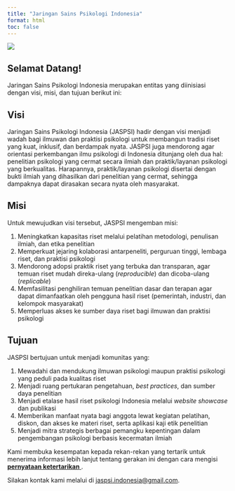 ```yaml
---
title: "Jaringan Sains Psikologi Indonesia"
format: html
toc: false
---
```


![](files/logo.png){fig-align="center"}

## Selamat Datang!

Jaringan Sains Psikologi Indonesia merupakan entitas yang diinisiasi dengan visi, misi, dan tujuan berikut ini:

## Visi

Jaringan Sains Psikologi Indonesia (JASPSI) hadir dengan visi menjadi wadah bagi ilmuwan dan praktisi psikologi untuk membangun tradisi riset yang kuat, inklusif, dan berdampak nyata. JASPSI juga mendorong agar orientasi perkembangan ilmu psikologi di Indonesia ditunjang oleh dua hal: penelitian psikologi yang cermat secara ilmiah dan praktik/layanan psikologi yang berkualitas. Harapannya, praktik/layanan psikologi disertai dengan bukti ilmiah yang dihasilkan dari penelitian yang cermat, sehingga dampaknya dapat dirasakan secara nyata oleh masyarakat.

## Misi

Untuk mewujudkan visi tersebut, JASPSI mengemban misi:

1. Meningkatkan kapasitas riset melalui pelatihan metodologi, penulisan ilmiah, dan etika penelitian
2. Memperkuat jejaring kolaborasi antarpeneliti, perguruan tinggi, lembaga riset, dan praktisi psikologi
3. Mendorong adopsi praktik riset yang terbuka dan transparan, agar temuan riset mudah direka-ulang (*reproducible*) dan dicoba-ulang (*replicable*)
4. Memfasilitasi penghiliran temuan penelitian dasar dan terapan agar dapat dimanfaatkan oleh pengguna hasil riset (pemerintah, industri, dan kelompok masyarakat)
5. Memperluas akses ke sumber daya riset bagi ilmuwan dan praktisi psikologi

## Tujuan

JASPSI bertujuan untuk menjadi komunitas yang:

1. Mewadahi dan mendukung ilmuwan psikologi maupun praktisi psikologi yang peduli pada kualitas riset
2. Menjadi ruang pertukaran pengetahuan, *best practices*, dan sumber daya penelitian
3. Menjadi etalase hasil riset psikologi Indonesia melalui *website showcase* dan publikasi
4. Memberikan manfaat nyata bagi anggota lewat kegiatan pelatihan, diskon, dan akses ke materi riset, serta aplikasi kaji etik penelitian
5. Menjadi mitra strategis berbagai pemangku kepentingan dalam pengembangan psikologi berbasis kecermatan ilmiah


Kami membuka kesempatan kepada rekan-rekan yang tertarik untuk menerima informasi lebih lanjut tentang gerakan ini dengan cara mengisi [**pernyataan ketertarikan** <i class="fas fa-external-link-alt"></i>](https://docs.google.com/forms/d/e/1FAIpQLSd9v1fd-wWGbLsMscCKisa67KX2tM5hzKnbpFmr2Pggi_BNVQ/viewform?usp=dialog).

Silakan kontak kami melalui <i class="fa-regular fa-envelope"></i> di [jaspsi.indonesia@gmail.com](mailto:jaspsi.indonesia@gmail.com).